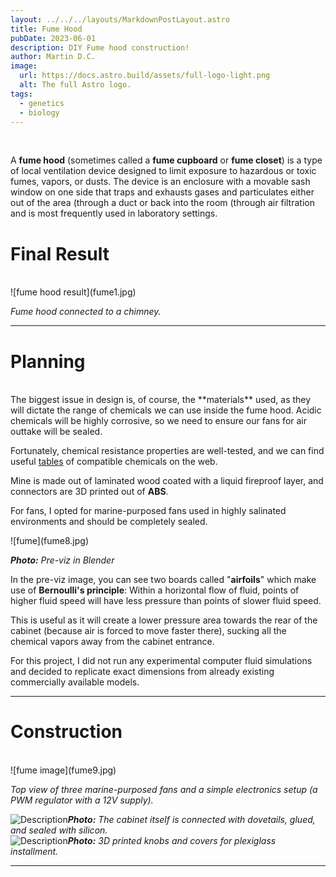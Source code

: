 ```yaml
---
layout: ../../../layouts/MarkdownPostLayout.astro
title: Fume Hood
pubDate: 2023-06-01
description: DIY Fume hood construction!
author: Martin D.C.
image:
  url: https://docs.astro.build/assets/full-logo-light.png
  alt: The full Astro logo.
tags:
  - genetics
  - biology
---
```


<br/>

A **fume hood** (sometimes called a **fume cupboard** or **fume closet**) is a type of local ventilation device designed to limit exposure to hazardous or toxic fumes, vapors, or dusts. The device is an enclosure with a movable sash window on one side that traps and exhausts gases and particulates either out of the area (through a duct or back into the room (through air filtration and is most frequently used in laboratory settings.
<br/>
# Final Result
<br/>
<div class="imgWrap" data-lightbox="true">![fume hood result](fume1.jpg)</div>

*Fume hood connected to a chimney.*

---

# Planning
<br/>
The biggest issue in design is, of course, the **materials** used, as they will dictate the range of chemicals we can use inside the fume hood. Acidic chemicals will be highly corrosive, so we need to ensure our fans for air outtake will be sealed.

<br/>

Fortunately, chemical resistance properties are well-tested, and we can find useful [tables](https://www.google.com/search?sca_esv=a48dbaf87d89a746&rlz=1C1BYYL_csCZ1083CZ1083&sxsrf=ACQVn0_ihCPE-6el9ogjdkzx1StmpmTSiQ:1707064253086&q=abs+chemical+resistance&tbm=isch&source=lnms&sa=X&ved=2ahUKEwj2wafzjZKEAxXcxQIHHSvvD-cQ0pQJegQIDBAB&biw=818&bih=851&dpr=1.56#imgrc=rVRHYNYrTx1yAM) of compatible chemicals on the web.

Mine is made out of laminated wood coated with a liquid fireproof layer, and connectors are 3D printed out of **ABS**.

For fans, I opted for marine-purposed fans used in highly salinated environments and should be completely sealed.

<div class="imgWrap" data-lightbox="true">![fume](fume8.jpg)</div>

***Photo:** Pre-viz in Blender*

In the pre-viz image, you can see two boards called "**airfoils**" which make use of **Bernoulli's principle**: Within a horizontal flow of fluid, points of higher fluid speed will have less pressure than points of slower fluid speed.

This is useful as it will create a lower pressure area towards the rear of the cabinet (because air is forced to move faster there), sucking all the chemical vapors away from the cabinet entrance.

For this project, I did not run any experimental computer fluid simulations and decided to replicate exact dimensions from already existing commercially available models.

---

# Construction
<br/>
<div class="imgWrap" data-lightbox="true">![fume image](fume9.jpg)</div>

*Top view of three marine-purposed fans and a simple electronics setup (a PWM regulator with a 12V supply).*



<div class='grid'>
  <div class="imgWrap" data-lightbox="true"><Image src={fume5} alt='Description'/><em><strong>Photo:</strong> The cabinet itself is connected with dovetails, glued, and sealed with silicon.</em></div>
  <div class="imgWrap" data-lightbox="true"><Image src={fume6} alt='Description'/><em><strong>Photo:</strong> 3D printed knobs and covers for plexiglass installment.</em></div>
</div>

---
